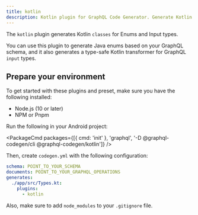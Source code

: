 ```yaml
---
title: kotlin
description: Kotlin plugin for GraphQL Code Generator. Generate Kotlin classes for Enums and Input types.
---
```



<PluginHeader />

The `kotlin` plugin generates Kotlin `classes` for Enums and Input types.

You can use this plugin to generate Java enums based on your GraphQL schema, and it also generates a type-safe Kotlin transformer for GraphQL `input` types.

## Prepare your environment

To get started with these plugins and preset, make sure you have the following installed:

- Node.js (10 or later)
- NPM or Pnpm

Run the following in your Android project:

<PackageCmd packages={[{ cmd: 'init' }, 'graphql', '-D @graphql-codegen/cli @graphql-codegen/kotlin']} />

Then, create `codegen.yml` with the following configuration:

```yaml
schema: POINT_TO_YOUR_SCHEMA
documents: POINT_TO_YOUR_GRAPHQL_OPERATIONS
generates:
  ./app/src/Types.kt:
    plugins:
      - kotlin
```

<Callout>Also, make sure to add `node_modules` to your `.gitignore` file.</Callout>

<PluginApiDocs />
